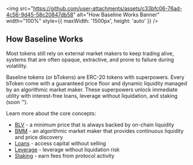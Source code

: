 
<img src="https://github.com/user-attachments/assets/c33bfc06-76ad-4c56-9d45-58c20847db58" alt="How Baseline Works Banner" width="100%" style={{ maxWidth: '1500px', height: 'auto' }} />

## How Baseline Works
Most tokens still rely on external market makers to keep trading alive, systems that are often opaque, 
extractive, and prone to failure during volatility. 

Baseline tokens (or bTokens) are ERC-20 tokens with superpowers. Every bToken come with a guaranteed price floor and dynamic liquidity managed by an algorithmic market maker. 
These superpowers unlock immediate utility with interest-free loans, leverage without liquidation, and staking (soon ™).

Learn more about the core concepts:
- [BLV](/theory) - a minimum price that is always backed by on-chain liquidity
- [BMM](/theory/bmm) - an algorithmic market maker that provides continuous liquidity and price discovery
- [Loans](/theory/loans) - access capital without selling
- [Leverage](/theory/leverage) - leverage without liquidation risk
- [Staking](/theory/stake) - earn fees from protocol activity